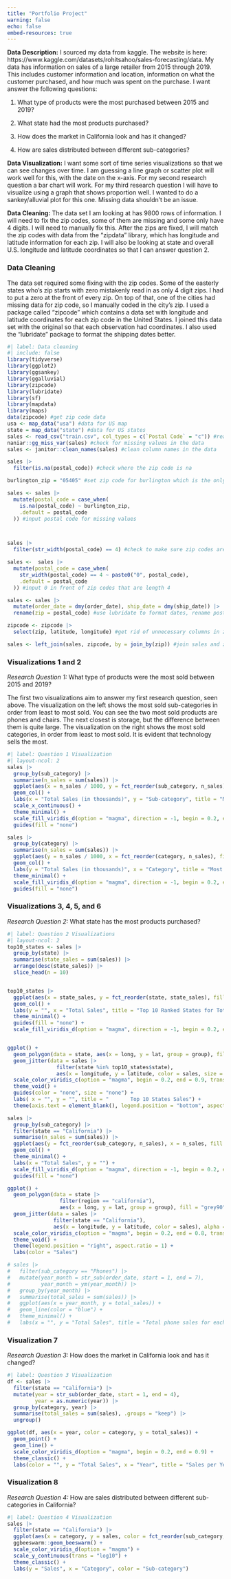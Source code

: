 ```yaml
---
title: "Portfolio Project"
warning: false
echo: false
embed-resources: true
---
```


**Data Description:** I sourced my data from kaggle. The website is here: https://www.kaggle.com/datasets/rohitsahoo/sales-forecasting/data. My data has information on sales of a large retailer from 2015 through 2019. This includes customer information and location, information on what the customer purchased, and how much was spent on the purchase. I want answer the following questions:

1.  What type of products were the most purchased between 2015 and 2019?

2.  What state had the most products purchased?

3.  How does the market in California look and has it changed?

4.  How are sales distributed between different sub-categories?

**Data Visualization:** I want some sort of time series visualizations so that we can see changes over time. I am guessing a line graph or scatter plot will work well for this, with the date on the x-axis. For my second research question a bar chart will work. For my third research question I will have to visualize using a graph that shows proportion well. I wanted to do a sankey/alluvial plot for this one. Missing data shouldn't be an issue.

**Data Cleaning:** The data set I am looking at has 9800 rows of information. I will need to fix the zip codes, some of them are missing and some only have 4 digits. I will need to manually fix this. After the zips are fixed, I will match the zip codes with data from the "zipdata" library, which has longitude and latitude information for each zip. I will also be looking at state and overall U.S. longitude and latitude coordinates so that I can answer question 2.

### Data Cleaning

The data set required some fixing with the zip codes. Some of the easterly states who's zip starts with zero mistakenly read in as only 4 digit zips. I had to put a zero at the front of every zip. On top of that, one of the cities had missing data for zip code, so I manually coded in the city's zip. I used a package called "zipcode" which contains a data set with longitude and latitude coordinates for each zip code in the United States. I joined this data set with the original so that each observation had coordinates. I also used the "lubridate" package to format the shipping dates better.

```r
#| label: Data cleaning
#| include: false
library(tidyverse)
library(ggplot2)
library(ggsankey)
library(ggalluvial)
library(zipcode)
library(lubridate)
library(sf)
library(mapdata)
library(maps)
data(zipcode) #get zip code data 
usa <- map_data("usa") #data for US map
state = map_data("state") #data for US states
sales <- read_csv("train.csv", col_types = c(`Postal Code` = "c")) #read in sales data
naniar::gg_miss_var(sales) #check for missing values in the data
sales <- janitor::clean_names(sales) #clean column names in the data

sales |>
  filter(is.na(postal_code)) #check where the zip code is na

burlington_zip = "05405" #set zip code for burlington which is the only city with NA zips

sales <- sales |>
  mutate(postal_code = case_when(
    is.na(postal_code) ~ burlington_zip,
    .default = postal_code
  )) #input postal code for missing values



sales |>
  filter(str_width(postal_code) == 4) #check to make sure zip codes are all 5 digits

sales <-  sales |>
  mutate(postal_code = case_when(
    str_width(postal_code) == 4 ~ paste0("0", postal_code),
    .default = postal_code
  )) #input 0 in front of zip codes that are length 4

sales <- sales |>
  mutate(order_date = dmy(order_date), ship_date = dmy(ship_date)) |>
  rename(zip = postal_code) #use lubridate to format dates, rename postal code so that we can join two datasets

zipcode <- zipcode |>
  select(zip, latitude, longitude) #get rid of unnecessary columns in zipcode data

sales <- left_join(sales, zipcode, by = join_by(zip)) #join sales and zipcode data by zip


```

### Visualizations 1 and 2

*Research Question 1:* What type of products were the most sold between 2015 and 2019?

The first two visualizations aim to answer my first research question, seen above. The visualization on the left shows the most sold sub-categories in order from least to most sold. You can see the two most sold products are phones and chairs. The next closest is storage, but the difference between them is quite large. The visualization on the right shows the most sold categories, in order from least to most sold. It is evident that technology sells the most.

```r
#| label: Question 1 Visualization
#| layout-ncol: 2
sales |>
  group_by(sub_category) |>
  summarise(n_sales = sum(sales)) |>
  ggplot(aes(x = n_sales / 1000, y = fct_reorder(sub_category, n_sales), fill = fct_reorder(sub_category, n_sales))) + 
  geom_col() + 
  labs(x = "Total Sales (in thousands)", y = "Sub-category", title = "Most sold products for a global superstore", caption = "Phones are most sold sub-category", alt = "Horizontal bar chart depicting total sales for different sub-categories in a superstore. Each horizontal bar represents a sub-category, which are sorted from least to most sales. Phones have the highest sales among all sub-categories. The x-axis uses a per 1000 scale.") +
  scale_x_continuous() + 
  theme_minimal() +
  scale_fill_viridis_d(option = "magma", direction = -1, begin = 0.2, end = 0.9) + 
  guides(fill = "none") 

sales |>
  group_by(category) |>
  summarise(n_sales = sum(sales)) |>
  ggplot(aes(y = n_sales / 1000, x = fct_reorder(category, n_sales), fill = fct_reorder(category, n_sales))) + 
  geom_col() +
  labs(y = "Total Sales (in thousands)", x = "Category", title = "Most sold products for a global superstore", caption = "Technology is most sold category by a wide margin", alt = "Vertical bar chart showing total sales by product category in a global superstore. Bars are sorted by sales. Technology has the highest sales, then Furniture and Office Supplies. The y-axis uses a per 1000 scale.") +
  theme_minimal() +
  scale_fill_viridis_d(option = "magma", direction = -1, begin = 0.2, end = 0.9) + 
  guides(fill = "none") 
```

### Visualizations 3, 4, 5, and 6

*Research Question 2:* What state has the most products purchased?

```r
#| label: Question 2 Visualizations
#| layout-ncol: 2
top10_states <- sales |>
  group_by(state) |>
  summarise(state_sales = sum(sales)) |>
  arrange(desc(state_sales)) |>
  slice_head(n = 10)


top10_states |>
  ggplot(aes(x = state_sales, y = fct_reorder(state, state_sales), fill = fct_reorder(state, state_sales))) + 
  geom_col() + 
  labs(y = "", x = "Total Sales", title = "Top 10 Ranked States for Total Sales") + 
  theme_minimal() + 
  guides(fill = "none") + 
  scale_fill_viridis_d(option = "magma", direction = -1, begin = 0.2, end = 0.9)


ggplot() +
  geom_polygon(data = state, aes(x = long, y = lat, group = group), fill = "grey90",  color = "black") + 
  geom_jitter(data = sales |>
                filter(state %in% top10_states$state), 
                aes(x = longitude, y = latitude, color = sales, size = sales)) + 
  scale_color_viridis_c(option = "magma", begin = 0.2, end = 0.9, trans = "sqrt") + 
  theme_void() +
  guides(color = "none", size = "none") +
  labs( x = "", y = "", title = "       Top 10 States Sales") +
  theme(axis.text = element_blank(), legend.position = "bottom", aspect.ratio = 0.5) 

sales |>
  group_by(sub_category) |>
  filter(state == "California") |>
  summarise(n_sales = sum(sales)) |>
  ggplot(aes(y = fct_reorder(sub_category, n_sales), x = n_sales, fill = fct_reorder(sub_category, n_sales))) + 
  geom_col() +
  theme_minimal() +
  labs(x = "Total Sales", y = "") + 
  scale_fill_viridis_d(option = "magma", direction = -1, begin = 0.2, end = 0.9) + 
  guides(fill = "none")

ggplot() + 
  geom_polygon(data = state |> 
                 filter(region == "california"), 
                 aes(x = long, y = lat, group = group), fill = "grey90", color = "black") + 
  geom_jitter(data = sales |>
               filter(state == "California"),
               aes(x = longitude, y = latitude, color = sales), alpha = 0.4, width = 0.1, height = 0.1) +
  scale_color_viridis_c(option = "magma", begin = 0.2, end = 0.8, trans = "log10", breaks = c(1, 10, 100, 1000)) +
  theme_void() + 
  theme(legend.position = "right", aspect.ratio = 1) + 
  labs(color = "Sales")
```

```r
# sales |>
#   filter(sub_category == "Phones") |>
#   mutate(year_month = str_sub(order_date, start = 1, end = 7),
#          year_month = ym(year_month)) |>
#   group_by(year_month) |>
#   summarise(total_sales = sum(sales)) |>
#   ggplot(aes(x = year_month, y = total_sales)) + 
#   geom_line(color = "blue") + 
#   theme_minimal() + 
#   labs(x = "", y = "Total Sales", title = "Total phone sales for each month from 2015-2019")
```

### Visualization 7

*Research Question 3:* How does the market in California look and has it changed?

```r
#| label: Question 3 Visualization
df <- sales |>
  filter(state == "California") |>
  mutate(year = str_sub(order_date, start = 1, end = 4),
         year = as.numeric(year)) |>
  group_by(category, year) |>
  summarise(total_sales = sum(sales), .groups = "keep") |>
  ungroup()

ggplot(df, aes(x = year, color = category, y = total_sales)) + 
  geom_point() + 
  geom_line() + 
  scale_color_viridis_d(option = "magma", begin = 0.2, end = 0.9) +
  theme_classic() + 
  labs(color = "", y = "Total Sales", x = "Year", title = "Sales per Year for Different Product Categories in California")

```

### Visualization 8

*Research Question 4:* How are sales distributed between different sub-categories in California?

```r
#| label: Question 4 Visualization
sales |>
  filter(state == "California") |>
  ggplot(aes(x = category, y = sales, color = fct_reorder(sub_category, sales))) + 
  ggbeeswarm::geom_beeswarm() + 
  scale_color_viridis_d(option = "magma") + 
  scale_y_continuous(trans = "log10") + 
  theme_classic() + 
  labs(y = "Sales", x = "Category", color = "Sub-category")
```
